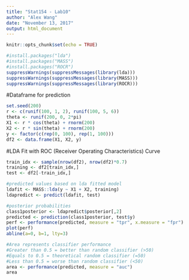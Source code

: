 ```yaml
---
title: "Stat154 - Lab10"
author: "Alex Wang"
date: "November 13, 2017"
output: html_document
---
```


```r
knitr::opts_chunk$set(echo = TRUE)
```

```r

#install.packages("lda")
#install.packages("MASS")
#install.packages("ROCR")
suppressWarnings(suppressMessages(library(lda)))
suppressWarnings(suppressMessages(library(MASS)))
suppressWarnings(suppressMessages(library(ROCR)))


```

#Dataframe for prediction

```r

set.seed(200)
r <- c(runif(100, 1, 2), runif(100, 5, 6))
theta <- runif(200, 0, 2*pi)
X1 <- r * cos(theta) + rnorm(200)
X2 <- r * sin(theta) + rnorm(200)
y <- factor(c(rep(0, 100), rep(1, 100)))
df2 <- data.frame(X1, X2, y)

```

#LDA Fit with ROC (Receiver Operating Characteristics) Curve

```r

train_idx <- sample(nrow(df2), nrow(df2)*0.7)
training <- df2[train_idx,]
test <- df2[-train_idx,]

#predicted values based on lda fitted model
ldafit <- MASS::lda(y ~ X1 + X2, training)
ldapredict <- predict(ldafit, test)

#posterior probabilities
class1posterior <- ldapredict$posterior[,2]
predicted <- prediction(class1posterior, test$y)
perf <- performance(predicted, measure = "tpr", x.measure = "fpr")
plot(perf)
abline(a=0, b=1, lty=3)

#Area represents classifier performance 
#Greater than 0.5 = better than random classifier (>50)
#Equals to 0.5 = theoretical random classifier (=50)
#Less than 0.5 = worse than random classifier (<50)
area <- performance(predicted, measure = "auc")
area

```